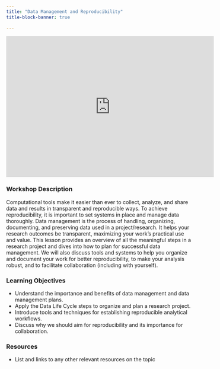 ```yaml
---
title: "Data Management and Reproducibility"
title-block-banner: true

---
```


<iframe width="560" height="380"src="https://docs.google.com/presentation/d/1nOInYwKltKGez3qZdGbHQO_up2cZt4hy7XbtBxvvbfM/preview?slide=id.g2c0618d5d74_0_0" frameborder="0" allowfullscreen></iframe>



### Workshop Description {.unnumbered}
Computational tools make it easier than ever to collect, analyze, and share data and results in transparent and reproducible ways. To achieve reproducibility, it is important to set systems in place and manage data thoroughly. Data management is the process of handling, organizing, documenting, and preserving data used in a project/research. It helps your research outcomes be transparent, maximizing your work’s practical use and value. This lesson provides an overview of all the meaningful steps in a research project and dives into how to plan for successful data management. We will also discuss tools and systems to help you organize and document your work for better reproducibility, to make your analysis robust, and to facilitate collaboration (including with yourself).


### Learning Objectives{.unnumbered}
-   Understand the importance and benefits of data management and data management plans.
-   Apply the Data Life Cycle steps to organize and plan a research project.
-   Introduce tools and techniques for establishing reproducible analytical workflows.
-   Discuss why we should aim for reproducibility and its importance for collaboration.


### Resources {.unnumbered}

- List and links to any other relevant resources on the topic





